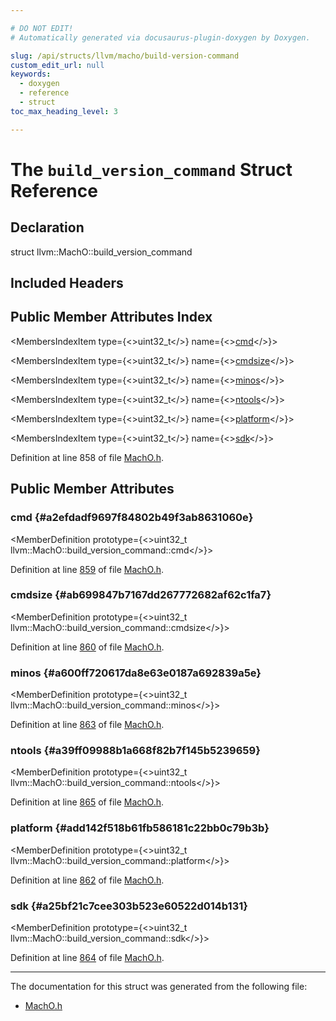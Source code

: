 ```yaml
---

# DO NOT EDIT!
# Automatically generated via docusaurus-plugin-doxygen by Doxygen.

slug: /api/structs/llvm/macho/build-version-command
custom_edit_url: null
keywords:
  - doxygen
  - reference
  - struct
toc_max_heading_level: 3

---
```





# The `build_version_command` Struct Reference

<DoxygenPage pluginConfig={pluginConfig}>



## Declaration

<CodeBlock>struct llvm::MachO::build_version_command</CodeBlock>

## Included Headers

<IncludesList>
<IncludesListItem
  filePath="llvm/BinaryFormat/MachO.h"
  permalink="/docs/api/files/include/include/llvm/include/llvm/binaryformat/macho-h"
  isLocal="true" />
</IncludesList>

## Public Member Attributes Index

<MembersIndex>

<MembersIndexItem
  type={<>uint32&#95;t</>}
  name={<><a href="#a2efdadf9697f84802b49f3ab8631060e">cmd</a></>}>
</MembersIndexItem>

<MembersIndexItem
  type={<>uint32&#95;t</>}
  name={<><a href="#ab699847b7167dd267772682af62c1fa7">cmdsize</a></>}>
</MembersIndexItem>

<MembersIndexItem
  type={<>uint32&#95;t</>}
  name={<><a href="#a600ff720617da8e63e0187a692839a5e">minos</a></>}>
</MembersIndexItem>

<MembersIndexItem
  type={<>uint32&#95;t</>}
  name={<><a href="#a39ff09988b1a668f82b7f145b5239659">ntools</a></>}>
</MembersIndexItem>

<MembersIndexItem
  type={<>uint32&#95;t</>}
  name={<><a href="#add142f518b61fb586181c22bb0c79b3b">platform</a></>}>
</MembersIndexItem>

<MembersIndexItem
  type={<>uint32&#95;t</>}
  name={<><a href="#a25bf21c7cee303b523e60522d014b131">sdk</a></>}>
</MembersIndexItem>

</MembersIndex>


Definition at line 858 of file <a href="/docs/api/files/include/include/llvm/include/llvm/binaryformat/macho-h">MachO.h</a>.

<SectionDefinition>

## Public Member Attributes

### cmd {#a2efdadf9697f84802b49f3ab8631060e}

<MemberDefinition
  prototype={<>uint32&#95;t llvm::MachO::build&#95;version&#95;command::cmd</>}>

Definition at line <a href="/docs/api/files/include/include/llvm/include/llvm/binaryformat/macho-h/#l00859">859</a> of file <a href="/docs/api/files/include/include/llvm/include/llvm/binaryformat/macho-h">MachO.h</a>.
</MemberDefinition>

### cmdsize {#ab699847b7167dd267772682af62c1fa7}

<MemberDefinition
  prototype={<>uint32&#95;t llvm::MachO::build&#95;version&#95;command::cmdsize</>}>

Definition at line <a href="/docs/api/files/include/include/llvm/include/llvm/binaryformat/macho-h/#l00860">860</a> of file <a href="/docs/api/files/include/include/llvm/include/llvm/binaryformat/macho-h">MachO.h</a>.
</MemberDefinition>

### minos {#a600ff720617da8e63e0187a692839a5e}

<MemberDefinition
  prototype={<>uint32&#95;t llvm::MachO::build&#95;version&#95;command::minos</>}>

Definition at line <a href="/docs/api/files/include/include/llvm/include/llvm/binaryformat/macho-h/#l00863">863</a> of file <a href="/docs/api/files/include/include/llvm/include/llvm/binaryformat/macho-h">MachO.h</a>.
</MemberDefinition>

### ntools {#a39ff09988b1a668f82b7f145b5239659}

<MemberDefinition
  prototype={<>uint32&#95;t llvm::MachO::build&#95;version&#95;command::ntools</>}>

Definition at line <a href="/docs/api/files/include/include/llvm/include/llvm/binaryformat/macho-h/#l00865">865</a> of file <a href="/docs/api/files/include/include/llvm/include/llvm/binaryformat/macho-h">MachO.h</a>.
</MemberDefinition>

### platform {#add142f518b61fb586181c22bb0c79b3b}

<MemberDefinition
  prototype={<>uint32&#95;t llvm::MachO::build&#95;version&#95;command::platform</>}>

Definition at line <a href="/docs/api/files/include/include/llvm/include/llvm/binaryformat/macho-h/#l00862">862</a> of file <a href="/docs/api/files/include/include/llvm/include/llvm/binaryformat/macho-h">MachO.h</a>.
</MemberDefinition>

### sdk {#a25bf21c7cee303b523e60522d014b131}

<MemberDefinition
  prototype={<>uint32&#95;t llvm::MachO::build&#95;version&#95;command::sdk</>}>

Definition at line <a href="/docs/api/files/include/include/llvm/include/llvm/binaryformat/macho-h/#l00864">864</a> of file <a href="/docs/api/files/include/include/llvm/include/llvm/binaryformat/macho-h">MachO.h</a>.
</MemberDefinition>

</SectionDefinition>

<hr/>

The documentation for this struct was generated from the following file:

<ul>
<li><a href="/docs/api/files/include/include/llvm/include/llvm/binaryformat/macho-h">MachO.h</a></li>
</ul>

</DoxygenPage>
